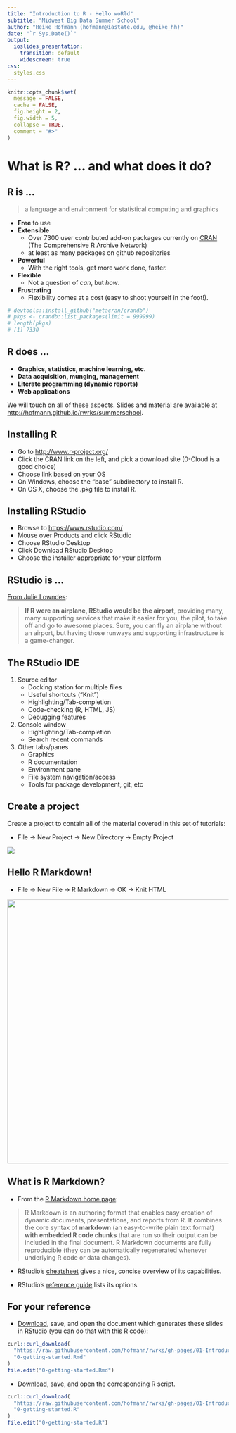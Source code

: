 ```yaml
---
title: "Introduction to R - Hello woRld"
subtitle: "Midwest Big Data Summer School"
author: "Heike Hofmann (hofmann@iastate.edu, @heike_hh)"
date: "`r Sys.Date()`"
output:
  ioslides_presentation:
    transition: default
    widescreen: true
css:
  styles.css
---
```


```r
knitr::opts_chunk$set(
  message = FALSE,
  cache = FALSE,
  fig.height = 2,
  fig.width = 5,
  collapse = TRUE,
  comment = "#>"
)
```

# What is R? ... and what does it do?

## R is ...

<blockquote> a language and environment for statistical computing and graphics
</blockquote>
* __Free__ to use
* __Extensible__
    * Over 7300 user contributed add-on packages currently on [CRAN](https://cran.r-project.org/) (The Comprehensive R Archive Network)
    * at least as many packages on github repositories
* __Powerful__
    * With the right tools, get more work done, faster.
* __Flexible__
    * Not a question of _can_, but _how_.
* __Frustrating__
    * Flexibility comes at a cost (easy to shoot yourself in the foot!).

```r
# devtools::install_github("metacran/crandb")
# pkgs <- crandb::list_packages(limit = 999999)
# length(pkgs)
# [1] 7330
```

## R does ...

* __Graphics, statistics, machine learning, etc.__
* __Data acquisition, munging, management__
* __Literate programming (dynamic reports)__
* __Web applications__

We will touch on all of these aspects.
Slides and material are available at
 [http://hofmann.github.io/rwrks/summerschool](http://hofmann.github.io/rwrks/summerschool).


## Installing R

- Go to [http://www.r-project.org/](http://www.r-project.org/)
- Click the CRAN link on the left, and pick a download site (0-Cloud is a good choice)
- Choose link based on your OS
- On Windows, choose the "base" subdirectory to install R.
- On OS X, choose the .pkg file to install R.

## Installing RStudio

- Browse to [https://www.rstudio.com/](https://www.rstudio.com/)
- Mouse over Products and click RStudio
- Choose RStudio Desktop
- Click Download RStudio Desktop
- Choose the installer appropriate for your platform


## RStudio is ...

[From Julie Lowndes](http://jules32.github.io/resources/RStudio_intro/):  

<blockquote>
<b>If R were an airplane, RStudio would be the airport</b>, providing many, many supporting services that make it easier for you, the pilot, to take off and go to awesome places. Sure, you can fly an airplane without an airport, but having those runways and supporting infrastructure is a game-changer.
</blockquote>

## The RStudio IDE

<div class="columns-2">
1. Source editor
    - Docking station for multiple files
    - Useful shortcuts ("Knit")
    - Highlighting/Tab-completion
    - Code-checking (R, HTML, JS)
    - Debugging features
2. Console window
    - Highlighting/Tab-completion
    - Search recent commands
3. Other tabs/panes
    - Graphics
    - R documentation
    - Environment pane
    - File system navigation/access
    - Tools for package development, git, etc
<div>


## Create a project

Create a project to contain all of the material covered in this set of tutorials:

* File -> New Project -> New Directory -> Empty Project

![](createproject.png) 

## Hello R Markdown!

* File -> New File -> R Markdown -> OK -> Knit HTML

<div align="center">
  <img src="rmarkdown.png" height="600" width="1000">
</div>

## What is R Markdown?

- From the [R Markdown home page](http://rmarkdown.rstudio.com/):

<blockquote>
R Markdown is an authoring format that enables easy creation of dynamic documents, presentations, and reports from R. It combines the core syntax of __markdown__ (an easy-to-write plain text format) __with embedded R code chunks__ that are run so their output can be included in the final document. R Markdown documents are fully reproducible (they can be automatically regenerated whenever underlying R code or data changes).
</blockquote>

- RStudio's [cheatsheet](https://www.rstudio.com/wp-content/uploads/2015/02/rmarkdown-cheatsheet.pdf) gives a nice, concise overview of its capabilities.

- RStudio's [reference guide](https://www.rstudio.com/wp-content/uploads/2015/03/rmarkdown-reference.pdf) lists its options.

## For your reference

- [Download](knitr/0-getting-started.Rmd), save, and open the document which generates these slides in RStudio (you can do that with this R code):

```r
curl::curl_download(
  "https://raw.githubusercontent.com/hofmann/rwrks/gh-pages/01-Introduction-to-R/knitr/0-getting-started.Rmd",
  "0-getting-started.Rmd"
)
file.edit("0-getting-started.Rmd")
```

- [Download](knitr/0-getting-started.R), save, and open the corresponding R script.

```r
curl::curl_download(
  "https://raw.githubusercontent.com/hofmann/rwrks/gh-pages/01-Introduction-to-R/code/0-getting-started.R",
  "0-getting-started.R"
)
file.edit("0-getting-started.R")
```

